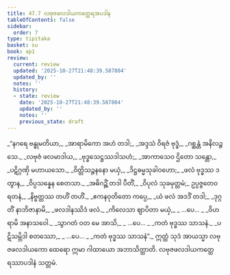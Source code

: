 ```yaml
---
title: 47.7 လဗုဇဖလဒါယကတ္ထေရအပဒါန
tableOfContents: false
sidebar:
  order: 7
type: tipitaka
basket: su
book: ap1
review:
  current: review
  updated: '2025-10-27T21:48:39.587804'
  updated_by: ''
  notes: ''
  history:
  - state: review
    date: '2025-10-27T21:48:39.587804'
    updated_by: ''
    notes: ''
    previous_state: draft
---
```



<ReviewStatus review={frontmatter.review} showDetails={true} />

<HypothesisAnnotation frontmatter={frontmatter} />

<DynamicBreadcrumb />

<Division number="32" book="ap1" e="ch" v="20" p="431">

<Paragraph number="6013" type="verses" book="ap1">
_“နဂရေ ဗန္ဓုမတိယာ,_  
_အာရာမိကော အဟံ တဒါ;_  
_အဒ္ဒသံ ဝိရဇံ ဗုဒ္ဓံ,_  
_ဂစ္ဆန္တံ အနိလဉ္ဇသေ._  

</Paragraph>

</Division>
<Division number="33" book="ap1" e="ch" v="20" p="431">

<Paragraph number="6014" type="verses" book="ap1">
_လဗုဇံ ဖလမာဒါယ,_  
_ဗုဒ္ဓသေဋ္ဌဿဒါသဟံ;_  
_အာကာသေဝ ဌိတော သန္တော,_  
_ပဋိဂ္ဂဏှိ မဟာယသော._  

</Paragraph>

</Division>
<Division number="34" book="ap1" e="ch" v="20" p="432">

<Paragraph number="6015" type="verses" book="ap1">
_ဝိတ္တိသဉ္ဇနနော မယှံ,_  
_ဒိဋ္ဌဓမ္မသုခါဝဟော;_  
_ဖလံ ဗုဒ္ဓဿ ဒတွာန,_  
_ဝိပ္ပသန္နေန စေတသာ._  

</Paragraph>

</Division>
<Division number="35" book="ap1" e="ch" v="20" p="432">

<Paragraph number="6016" type="verses" book="ap1">
_အဓိဂဉ္ဆိံ တဒါ ပီတိံ,_  
_ဝိပုလံ သုခမုတ္တမံ;_  
ဥပ္ပဇ္ဇတေဝ ရတနံ,_  
_နိဗ္ဗတ္တဿ တဟိံ တဟိံ._  

</Paragraph>

</Division>
<Division number="36" book="ap1" e="ch" v="20" p="432">

<Paragraph number="6017" type="verses" book="ap1">
_ဧကနဝုတိတော ကပ္ပေ,_  
_ယံ ဖလံ အဒဒိံ တဒါ;_  
_ဒုဂ္ဂတိံ နာဘိဇာနာမိ,_  
_ဖလဒါနဿိဒံ ဖလံ._  

</Paragraph>

</Division>
<Division number="37" book="ap1" e="ch" v="20" p="432">

<Paragraph number="6018" type="verses" book="ap1">
_ကိလေသာ ဈာပိတာ မယှံ,_  
_ …ပေ… _  
_ဝိဟရာမိ အနာသဝေါ._  

</Paragraph>

</Division>
<Division number="38" book="ap1" e="ch" v="20" p="432">

<Paragraph number="6019" type="verses" book="ap1">
_သွာဂတံ ဝတ မေ အာသိ,_  
_ …ပေ… _  
_ကတံ ဗုဒ္ဓဿ သာသနံ._  

</Paragraph>

</Division>
<Division number="39" book="ap1" e="ch" v="20" p="432">

<Paragraph number="6020" type="verses" book="ap1">
_ပဋိသမ္ဘိဒါ စတဿော,_  
_ …ပေ… _  
_ကတံ ဗုဒ္ဓဿ သာသနံ”._  

</Paragraph>

<Paragraph number="6021" book="ap1">
ဣတ္ထံ သုဒံ အာယသ္မာ လဗုဇဖလဒါယကော ထေရော ဣမာ ဂါထာယော အဘာသိတ္ထာတိ.

</Paragraph>
</Division>

<Paragraph number="6022" type="center" book="ap1">
လဗုဇဖလဒါယကတ္ထေရဿာပဒါနံ သတ္တမံ.
</Paragraph>